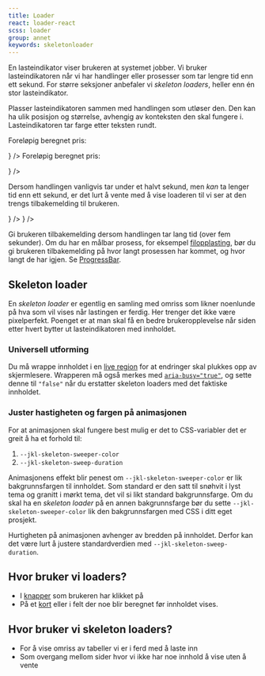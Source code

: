 ```yaml
---
title: Loader
react: loader-react
scss: loader
group: annet
keywords: skeletonloader
---
```



<Ingress>
    En lasteindikator viser brukeren at systemet jobber. Vi bruker lasteindikatoren når vi har handlinger eller
    prosesser som tar lengre tid enn ett sekund. For større seksjoner anbefaler vi <em>skeleton loaders</em>, heller enn
    én stor lasteindikator.
</Ingress>

<ComponentExample title="Loader" component={LoaderExample} knobs={loaderExampleKnobs} codeExample={loaderExampleCode} />

Plasser lasteindikatoren sammen med handlingen som utløser den. Den kan ha ulik posisjon og størrelse, avhengig av konteksten den skal fungere i. Lasteindikatoren tar farge etter teksten rundt.

<Grid className="jkl-spacing-l--bottom">
    <DoDontExample
        type="do"
        description="Bruk passende størrelse"
        content={
            <p className="jkl-small">
                Foreløpig beregnet pris:
                <Loader
                    className="jkl-spacing-s--left"
                    variant="small"
                    inline
                    textDescription="Laster eksempel på passende størrelse"
                />
            </p>
        }
    />
    <DoDontExample
        type="dont"
        description="Bruk upassende størrelse"
        content={
            <p className="jkl-small">
                Foreløpig beregnet pris:
                <Loader
                    className="jkl-spacing-s--left"
                    variant="large"
                    inline
                    textDescription="Laster eksempel på upassende størrelse"
                />
            </p>
        }
    />
</Grid>

Dersom handlingen vanligvis tar under et halvt sekund, men _kan_ ta lenger tid enn ett sekund, er det lurt å vente med å vise loaderen til vi ser at den trengs tilbakemelding til brukeren.

<Grid>
    <DoDontExample type="do" description="Hopp over loader for raske handlinger" content={<QuickLoaderExampleDo />} />
    <DoDontExample type="dont" description="Vis et kort glimt av en loader" content={<QuickLoaderExampleDont />} />
</Grid>

Gi brukeren tilbakemelding dersom handlingen tar lang tid (over fem sekunder). Om du har en målbar prosess, for eksempel [filopplasting](/komponenter/fileinput), bør du gi brukeren tilbakemelding på hvor langt prosessen har kommet, og hvor langt de har igjen. Se [ProgressBar](/komponenter/progressbar).

## Skeleton loader

En _skeleton loader_ er egentlig en samling med omriss som likner noenlunde på hva som vil vises når lastingen er ferdig. Her trenger det ikke være pixelperfekt. Poenget er at man skal få en bedre brukeropplevelse når siden etter hvert bytter ut lasteindikatoren med innholdet.

<ComponentExample
    title="Skeleton loader"
    component={SkeletonLoaderExample}
    knobs={skeletonLoaderExampleKnobs}
    codeExample={skeletonLoaderExampleCode}
/>

### Universell utforming

Du må wrappe innholdet i en [live region](https://developer.mozilla.org/en-US/docs/Web/Accessibility/ARIA/ARIA_Live_Regions) for at endringer skal plukkes opp av skjermlesere. Wrapperen må også merkes med [`aria-busy="true"`](https://developer.mozilla.org/en-US/docs/Web/Accessibility/ARIA/Attributes/aria-busy), og sette denne til `"false"` når du erstatter skeleton loaders med det faktiske innholdet.

### Juster hastigheten og fargen på animasjonen

For at animasjonen skal fungere best mulig er det to CSS-variabler det er greit å ha et forhold til:

1. `--jkl-skeleton-sweeper-color`
1. `--jkl-skeleton-sweep-duration`

Animasjonens effekt blir penest om `--jkl-skeleton-sweeper-color` er lik bakgrunnsfargen til innholdet. Som standard er den satt til snøhvit i lyst tema og granitt i mørkt tema, det vil si likt standard bakgrunnsfarge. Om du skal ha en _skeleton loader_ på en annen bakgrunnsfarge bør du sette `--jkl-skeleton-sweeper-color` lik den bakgrunnsfargen med CSS i ditt eget prosjekt.

Hurtigheten på animasjonen avhenger av bredden på innholdet. Derfor kan det være lurt å justere standardverdien med `--jkl-skeleton-sweep-duration`.

## Hvor bruker vi loaders?

-   I [knapper](/komponenter/buttons/) som brukeren har klikket på
-   På et [kort](/komponenter/card/) eller i felt der noe blir beregnet før innholdet vises.

## Hvor bruker vi skeleton loaders?

-   For å vise omriss av tabeller vi er i ferd med å laste inn
-   Som overgang mellom sider hvor vi ikke har noe innhold å vise uten å vente
